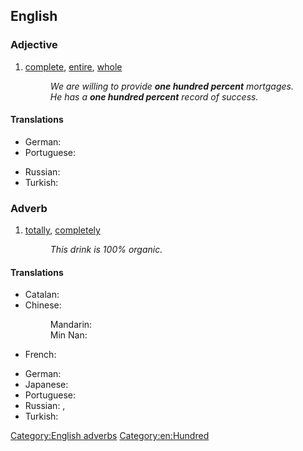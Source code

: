 ==English==

===Adjective===
{{en-adj|head=[[one]] [[hundred]] [[percent]]|-}}

# [[complete]], [[entire]], [[whole]]
#: ''We are willing to provide '''one hundred percent''' mortgages.''
#: ''He has a '''one hundred percent''' record of success.''

====Translations====
{{trans-top|complete, total}}
* German: {{t-|de|hundertprozentig}}
* Portuguese: {{t-|pt|cem por cento}}
{{trans-mid}}
* Russian: {{t+|ru|стопроцентный|tr=stoprocéntnyj|sc=Cyrl}}
* Turkish: {{t+|tr|yüzde yüz}}
{{trans-bottom}}

===Adverb===
{{en-adv|head=[[one]] [[hundred]] [[percent]]|-}}

# [[totally]], [[completely]]
#: ''This drink is 100% organic.''

====Translations====
{{trans-top|completely, totally}}
* Catalan: {{t-|ca|cent per cent}}
* Chinese:
*: Mandarin: {{t|zh|百分之百|tr=bǎifen zhi bǎi|sc=Hani}}
*: Min Nan: {{t-|nan|百分之百|tr=pah-hun chi pah|sc=Hans}}
* French: {{t-|fr|cent pour cent}}
{{trans-mid}}
* German: {{t-|de|einhundert Prozent}}
* Japanese: {{t-|ja|百パーセント|tr=hyaku pāsento|sc=Jpan}}
* Portuguese: {{t-|pt|cem por cento}}
* Russian: {{t-|ru|на сто процентов|tr=na sto procéntov|sc=Cyrl}}, {{t|ru|на 100%|sc=Cyrl}}
* Turkish: {{t+|tr|yüzde yüz}}
{{trans-bottom}}

[[Category:English adverbs]]
[[Category:en:Hundred]]